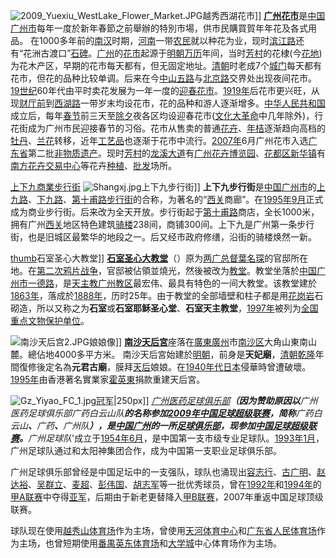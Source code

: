 [[File:2009　Yuexiu_WestLake_Flower_Market.JPG|thumb]]越秀西湖花市]]
'''[[广州花市|广州花市]]'''是[[中国|中国]][[广州市|广州市]]每年一度於新年春節之前舉辦的特別市場，供市民購買賀年年花及各式用品。
在1000多年前的[[南汉|南汉]]时期，[[河南_(广州地名)|河南]]一带[[农民|农民]]就以种花为业，现时[[滨江路_(广州)|滨江路]]还有“花洲古渡口”[[石碑|石碑]]。[[广州|广州]]的[[花市|花市]]起源于[[明朝|明朝]][[万历|万历]]年间，当时[[芳村|芳村]]的花棣(今[[花地|花地]])为花木产区，早期的花市每天都有，但无固定地址。[[清朝|清朝]]时老成7个[[城门|城门]]每天都有花市，但花的品种比较单调。后来在今[[中山路_(广州)|中山五路]]与[[北京路_(越秀区)|北京路]]交界处出现夜间花市。[[19世纪|19世纪]]60年代由平时卖花发展为一年一度的[[迎春花市|迎春花市]]。[[1919年|1919年]]后花市更兴旺，从现[[财厅前|财厅前]]到[[西湖路_(广州)|西湖路]]一带岁末均设花市，花的品种和游人逐渐增多。[[中华人民共和国|中华人民共和国]]成立后，每年[[春节|春节]]前三天至[[除夕|除夕]]夜各区均设迎春花市([[文化大革命|文化大革命]]中几年除外)，行花街成为广州市民迎接春节的习俗。花市从售卖的普通[[花卉|花卉]]、[[年桔|年桔]]逐渐趋向高档的[[牡丹|牡丹]]、[[兰花|兰花]]转移，近年[[工艺品|工艺品]]也逐渐于花市中流行。[[2007年|2007年]]6月广州花市入选[[广东省|广东省]]第二批[[非物质遗产|非物质遗产]]。现时[[芳村|芳村]]的[[龙溪大道|龙溪大道]]有[[广州花卉博览园|广州花卉博览园]]、[[花都区|花都区]][[新华镇|新华镇]]有[[南方花卉交易中心|南方花卉交易中心]]等花卉[[种植|种植]]、[[批发|批发]]场所。


[[上下九商業步行街|上下九商業步行街]]
[[File:Shangxj.jpg|thumb]]上下九步行街]]
'''上下九步行街'''是[[中国|中国]][[广州市|广州市]]的[[上九路|上九路]]、[[下九路|下九路]]、[[第十甫路|第十甫路]][[步行街|步行街]]的合称，为著名的“[[西关|西关]]商廊”。在[[1995年|1995年]][[9月|9月]]正式成为商业步行街。后来改为全天开放。步行街起于[[第十甫路|第十甫路]]商店，全长1000米，拥有广州[[西关|西关]]地区特色建筑[[广州骑楼|骑楼]]238间，商铺300间。上下九是广州第一条步行街，也是旧城区最繁华的地段之一。后又经市政府修缮，沿街的骑楼焕然一新。

[[檔案:Sacré-Cœur_de_Shizhi.jpg|thumb]]石室圣心大教堂]]
'''[[石室圣心大教堂|石室圣心大教堂]]'''（{{lang-en|Sacred Heart Cathedral}}）原为[[两广总督|两广总督]][[葉名琛|葉名琛]]的官邸所在地。在[[第二次鸦片战争|第二次鸦片战争]]，官邸被佔領並燒光，然後被改为[[教堂|教堂]]。教堂坐落於[[中国|中国]][[广州市|广州市]][[一德路|一德路]]，是[[天主教|天主教]][[广州教区|广州教区]]最宏伟、最具有特色的一间大教堂。该教堂建於[[1863年|1863年]]，落成於[[1888年|1888年]]，历时25年。由于教堂的全部墙壁和柱子都是用[[花岗岩|花岗岩]]石砌造，所以又称之为'''石室'''或'''石室耶稣圣心堂'''、'''石室天主教堂'''，[[1997年|1997年]]被列为[[全国重点文物保护单位|全国重点文物保护单位]]。

[[File:南沙天后宫2.JPG|thumb]]娘娘像]]
'''[[南沙天后宮|南沙天后宮]]'''座落在[[廣東|廣東]][[廣州|廣州]]市[[南沙区_(广州市)|南沙区]]大角山東南山麓。總佔地4000多平方米。
南沙天后宮始建於[[明朝|明朝]]，前身是'''天妃廟'''，[[清朝|清朝]][[乾隆|乾隆]]年間復修後定名為'''元君古廟'''，膜拜[[媽祖|天后]]娘娘。在[[1940年代|1940年代]][[日本|日本]]侵華時曾遭破壞。[[1995年|1995年]]由香港著名實業家[[霍英東|霍英東]]捐款重建天后宮。

[[File:Gz_Yiyao_FC_1.jpg|right]][[冠军|冠军]]|250px]]
''[[广州医药足球俱乐部|广州医药足球俱乐部]]'''（因为赞助原因以'''广州医药足球俱乐部广药白云山队'''的名称参加[[2009年中国足球超级联赛|2009年中国足球超级联赛]]，简称'''广药白云山'''、'''广药'''、'''广州队'''），是[[中国|中国]][[广州|广州]]的一所[[足球俱乐部|足球俱乐部]]，现参加[[中国足球超级联赛|中国足球超级联赛]]。'''广州足球队'''成立于[[1954年|1954年]][[6月|6月]]，是中国第一支市级专业足球队。[[1993年|1993年]][[1月|1月]]，广州足球队通过和太阳神集团合作，成为中国第一支职业足球俱乐部。

广州足球俱乐部曾经是中国足坛中的一支强队，球队也涌现出[[容志行|容志行]]、[[古广明|古广明]]、[[赵达裕|赵达裕]]、[[吴群立|吴群立]]、[[麦超|麦超]]、[[彭伟国|彭伟国]]、[[胡志军|胡志军]]等一批优秀球员，曾在[[1992年中國足球甲A聯賽|1992年]]和[[1994年中國足球甲A聯賽|1994年]]的[[中国足球甲级A组联赛|甲A联赛]]中夺得[[亚军|亚军]]，后期由于新老更替降入[[甲B联赛|甲B联赛]]，2007年重返中国足球顶级联赛。

球队现在使用[[越秀山体育场|越秀山体育场]]作为主场，曾使用[[天河体育中心|天河体育中心]]和[[广东省人民体育场|广东省人民体育场]]作为主场，也曾短期使用[[番禺区|番禺]][[英东体育场|英东体育场]]和[[广州大学城|大学城]]中心体育场作为主场。